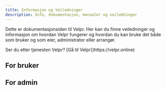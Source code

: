 ```yaml
---
title: Informasjon og Veiledninger 
description: Info, dokumentasjon, manualer og veiledninger
---
```



Dette er dokumentasjonsiden til Velpr. 
Her kan du finne veiledninger og informasjon om hvordan Velpr fungerer og hvordan du kan bruke det både som bruker og som
eier, administrator eller arrangør.

<Aside type="tip">
Ser du etter tjenesten Velpr? [Gå til Velpr](https://velpr.online)
</Aside>

## For bruker

<CardGrid>
	<LinkCard title="Booke timer" href="users/bookitem"/>
	<LinkCard title="Meld på arrangement" href="users/eventsignup"/>
</CardGrid>


## For admin
<CardGrid>
	<LinkCard title="Opprett system" href="admins/newsystem"/>
	<LinkCard title="Om regler" href="admins/rules"/>
</CardGrid>

